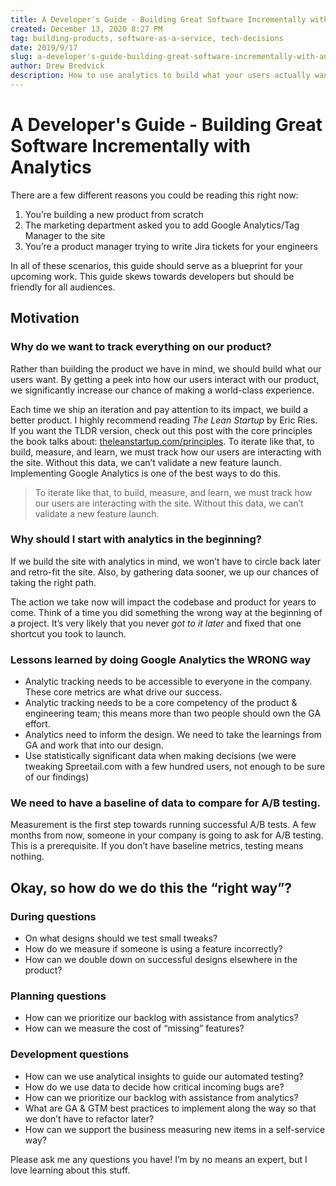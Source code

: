 ```yaml
---
title: A Developer's Guide - Building Great Software Incrementally with Analytics
created: December 13, 2020 8:27 PM
tag: building-products, software-as-a-service, tech-decisions
date: 2019/9/17
slug: a-developer's-guide-building-great-software-incrementally-with-analytics
author: Drew Bredvick
description: How to use analytics to build what your users actually want.
---
```



<OGImage title="Building Great Software Incrementally with Analytics" />

# A Developer's Guide - Building Great Software Incrementally with Analytics

There are a few different reasons you could be reading this right now:

1. You’re building a new product from scratch
2. The marketing department asked you to add Google Analytics/Tag Manager to the site
3. You’re a product manager trying to write Jira tickets for your engineers

In all of these scenarios, this guide should serve as a blueprint for your upcoming work. This guide skews towards developers but should be friendly for all audiences.

## Motivation

### Why do we want to track everything on our product?

Rather than building the product we have in mind, we should build what our users want. By getting a peek into how our users interact with our product, we significantly increase our chance of making a world-class experience.

Each time we ship an iteration and pay attention to its impact, we build a better product. I highly recommend reading *The Lean Startup* by Eric Ries. If you want the TLDR version, check out this post with the core principles the book talks about: [theleanstartup.com/principles](http://theleanstartup.com/principles). To iterate like that, to build, measure, and learn, we must track how our users are interacting with the site. Without this data, we can’t validate a new feature launch. Implementing Google Analytics is one of the best ways to do this.

> To iterate like that, to build, measure, and learn, we must track how our users are interacting with the site. Without this data, we can’t validate a new feature launch.

### Why should I start with analytics in the beginning?

If we build the site with analytics in mind, we won’t have to circle back later and retro-fit the site. Also, by gathering data sooner, we up our chances of taking the right path.

The action we take now will impact the codebase and product for years to come. Think of a time you did something the wrong way at the beginning of a project. It’s very likely that you never _got to it later_ and fixed that one shortcut you took to launch.

### Lessons learned by doing Google Analytics the WRONG way

- Analytic tracking needs to be accessible to everyone in the company. These core metrics are what drive our success.
- Analytic tracking needs to be a core competency of the product & engineering team; this means more than two people should own the GA effort.
- Analytics need to inform the design. We need to take the learnings from GA and work that into our design.
- Use statistically significant data when making decisions (we were tweaking Spreetail.com with a few hundred users, not enough to be sure of our findings)

### We need to have a baseline of data to compare for A/B testing.

Measurement is the first step towards running successful A/B tests. A few months from now, someone in your company is going to ask for A/B testing. This is a prerequisite. If you don’t have baseline metrics, testing means nothing.

## Okay, so how do we do this the “right way”?

### During questions

- On what designs should we test small tweaks?
- How do we measure if someone is using a feature incorrectly?
- How can we double down on successful designs elsewhere in the product?

### Planning questions

- How can we prioritize our backlog with assistance from analytics?
- How can we measure the cost of “missing” features?

### Development questions

- How can we use analytical insights to guide our automated testing?
- How do we use data to decide how critical incoming bugs are?
- How can we prioritize our backlog with assistance from analytics?
- What are GA & GTM best practices to implement along the way so that we don’t have to refactor later?
- How can we support the business measuring new items in a self-service way?

Please ask me any questions you have! I’m by no means an expert, but I love learning about this stuff.
